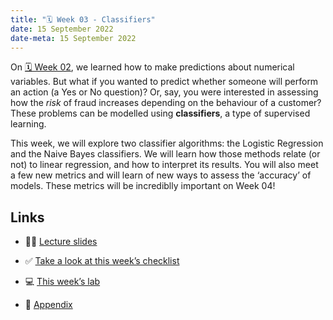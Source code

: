 ---
title: "🗓️ Week 03 - Classifiers"
date: 15 September 2022
date-meta: 15 September 2022
---

On [🗓️ Week 02](/weeks/week02.qmd), we learned how to make predictions about numerical variables. But what if you wanted to predict whether someone will perform an action (a Yes or No question)? Or, say, you were interested in assessing how the _risk_ of fraud increases depending on the behaviour of a customer? These problems can be modelled using **classifiers**, a type of supervised learning.

This week, we will explore two classifier algorithms: the Logistic Regression and the Naive Bayes classifiers. We will learn how those methods relate (or not) to linear regression, and how to interpret its results. You will also meet a few new metrics and will learn of new ways to assess the 'accuracy' of models. These metrics will be incrediblly important on Week 04!

## Links

- 👨‍🏫 [Lecture slides](/weeks/week03/lecture.qmd)

- ✅ [Take a look at this week's checklist](/weeks/week03/checklist.qmd)

- 💻 [This week's lab](/weeks/week03/lab.qmd)

- 🔖 [Appendix](/weeks/week03/appendix.html)
